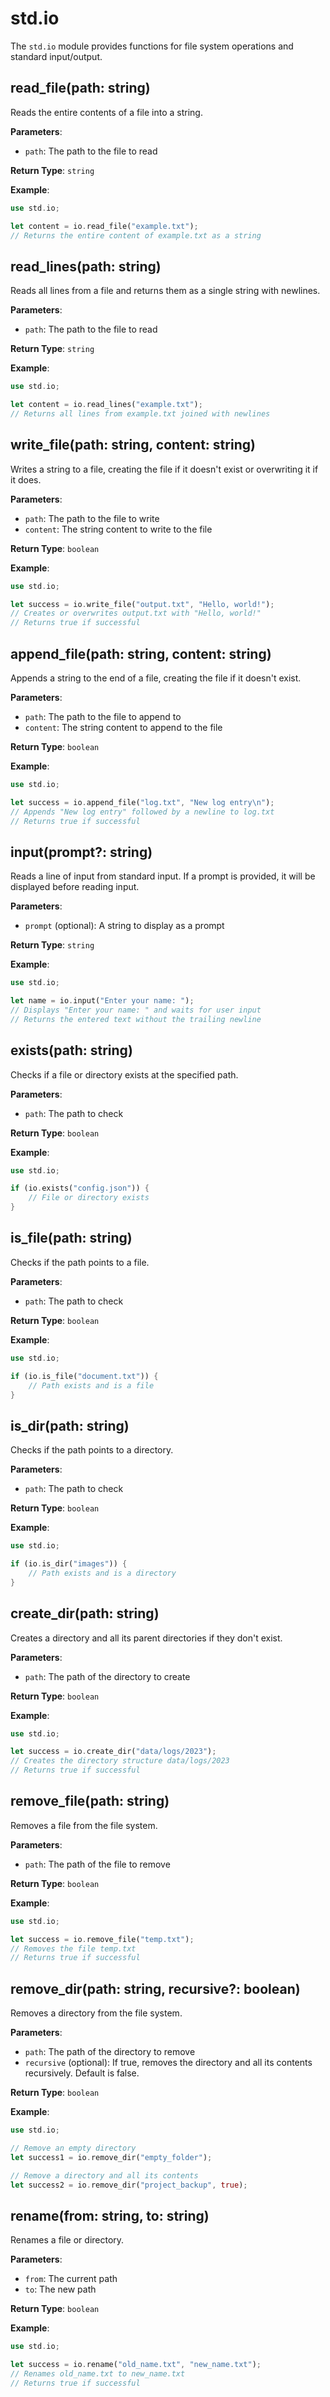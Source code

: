 # std.io

The `std.io` module provides functions for file system operations and standard input/output.

## read_file(path: string)

Reads the entire contents of a file into a string.

**Parameters**:
- `path`: The path to the file to read

**Return Type**: `string`

**Example**:
```rust
use std.io;

let content = io.read_file("example.txt");
// Returns the entire content of example.txt as a string
```

## read_lines(path: string)

Reads all lines from a file and returns them as a single string with newlines.

**Parameters**:
- `path`: The path to the file to read

**Return Type**: `string`

**Example**:
```rust
use std.io;

let content = io.read_lines("example.txt");
// Returns all lines from example.txt joined with newlines
```

## write_file(path: string, content: string)

Writes a string to a file, creating the file if it doesn't exist or overwriting it if it does.

**Parameters**:
- `path`: The path to the file to write
- `content`: The string content to write to the file

**Return Type**: `boolean`

**Example**:
```rust
use std.io;

let success = io.write_file("output.txt", "Hello, world!");
// Creates or overwrites output.txt with "Hello, world!"
// Returns true if successful
```

## append_file(path: string, content: string)

Appends a string to the end of a file, creating the file if it doesn't exist.

**Parameters**:
- `path`: The path to the file to append to
- `content`: The string content to append to the file

**Return Type**: `boolean`

**Example**:
```rust
use std.io;

let success = io.append_file("log.txt", "New log entry\n");
// Appends "New log entry" followed by a newline to log.txt
// Returns true if successful
```

## input(prompt?: string)

Reads a line of input from standard input. If a prompt is provided, it will be displayed before reading input.

**Parameters**:
- `prompt` (optional): A string to display as a prompt

**Return Type**: `string`

**Example**:
```rust
use std.io;

let name = io.input("Enter your name: ");
// Displays "Enter your name: " and waits for user input
// Returns the entered text without the trailing newline
```

## exists(path: string)

Checks if a file or directory exists at the specified path.

**Parameters**:
- `path`: The path to check

**Return Type**: `boolean`

**Example**:
```rust
use std.io;

if (io.exists("config.json")) {
    // File or directory exists
}
```

## is_file(path: string)

Checks if the path points to a file.

**Parameters**:
- `path`: The path to check

**Return Type**: `boolean`

**Example**:
```rust
use std.io;

if (io.is_file("document.txt")) {
    // Path exists and is a file
}
```

## is_dir(path: string)

Checks if the path points to a directory.

**Parameters**:
- `path`: The path to check

**Return Type**: `boolean`

**Example**:
```rust
use std.io;

if (io.is_dir("images")) {
    // Path exists and is a directory
}
```

## create_dir(path: string)

Creates a directory and all its parent directories if they don't exist.

**Parameters**:
- `path`: The path of the directory to create

**Return Type**: `boolean`

**Example**:
```rust
use std.io;

let success = io.create_dir("data/logs/2023");
// Creates the directory structure data/logs/2023
// Returns true if successful
```

## remove_file(path: string)

Removes a file from the file system.

**Parameters**:
- `path`: The path of the file to remove

**Return Type**: `boolean`

**Example**:
```rust
use std.io;

let success = io.remove_file("temp.txt");
// Removes the file temp.txt
// Returns true if successful
```

## remove_dir(path: string, recursive?: boolean)

Removes a directory from the file system.

**Parameters**:
- `path`: The path of the directory to remove
- `recursive` (optional): If true, removes the directory and all its contents recursively. Default is false.

**Return Type**: `boolean`

**Example**:
```rust
use std.io;

// Remove an empty directory
let success1 = io.remove_dir("empty_folder");

// Remove a directory and all its contents
let success2 = io.remove_dir("project_backup", true);
```

## rename(from: string, to: string)

Renames a file or directory.

**Parameters**:
- `from`: The current path
- `to`: The new path

**Return Type**: `boolean`

**Example**:
```rust
use std.io;

let success = io.rename("old_name.txt", "new_name.txt");
// Renames old_name.txt to new_name.txt
// Returns true if successful
```